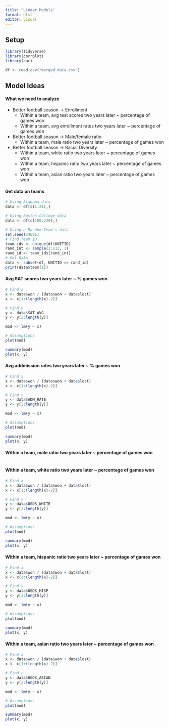 ```yaml
---
title: "Linear Models"
format: html
editor: visual
---
```


## Setup
```r
library(tidyverse)
library(corrplot)
library(car)

df <- read_csv("merged_data.csv")
```


## Model Ideas

#### What we need to analyze
- Better football season -> Enrollment
  - Within a team, avg test scores two years later ~ percentage of games won
  - Within a team, avg enrollment rates two years later ~ percentage of games won
- Better football season -> Male/female ratio
  - Within a team, male ratio two years later ~ percentage of games won
- Better football season -> Racial Diversity
  - Within a team, white ratio two years later ~ percentage of games won
  - Within a team, hispanic ratio two years later ~ percentage of games won
  - Within a team, asian ratio two years later ~ percentage of games won




#### Get data on teams

```r
# Using Alabama data
data <- df[c(1:21),]

# Using Boston College data
data <- df[c(200:220),]

# Using a Random Team's data
set.seed(24601)
# Find Team ID
team_ids <- unique(df$UNITID)
rand_int <- sample(1:112, 1)
rand_id <- team_ids[rand_int]
# Get Data
data <- subset(df, UNITID == rand_id)
print(data$team[1])
```

#### Avg SAT scores two years later ~ % games won
```r
# Find x
x <- data$won / (data$won + data$lost)
x <- x[1:(length(x)-2)]

# Find y
y <- data$SAT_AVG
y <- y[3:length(y)]

mod <- lm(y ~ x)

# Assumptions
plot(mod)

summary(mod)
plot(x, y)
```

#### Avg addmission rates two years later ~ % games won
```r
# Find x
x <- data$won / (data$won + data$lost)
x <- x[1:(length(x)-2)]

# Find y
y <- data$ADM_RATE
y <- y[3:length(y)]

mod <- lm(y ~ x)

# Assumptions
plot(mod)

summary(mod)
plot(x, y)
```

#### Within a team, male ratio two years later ~ percentage of games won
```r

```

#### Within a team, white ratio two years later ~ percentage of games won
```r
# Find x
x <- data$won / (data$won + data$lost)
x <- x[1:(length(x)-2)]

# Find y
y <- data$UGDS_WHITE
y <- y[3:length(y)]

mod <- lm(y ~ x)

# Assumptions
plot(mod)

summary(mod)
plot(x, y)
```

#### Within a team, hispanic ratio two years later ~ percentage of games won
```r
# Find x
x <- data$won / (data$won + data$lost)
x <- x[1:(length(x)-2)]

# Find y
y <- data$UGDS_HISP
y <- y[3:length(y)]

mod <- lm(y ~ x)

# Assumptions
plot(mod)

summary(mod)
plot(x, y)
```

#### Within a team, asian ratio two years later ~ percentage of games won
```r
# Find x
x <- data$won / (data$won + data$lost)
x <- x[1:(length(x)-2)]

# Find y
y <- data$UGDS_ASIAN
y <- y[3:length(y)]

mod <- lm(y ~ x)

# Assumptions
plot(mod)

summary(mod)
plot(x, y)
```









